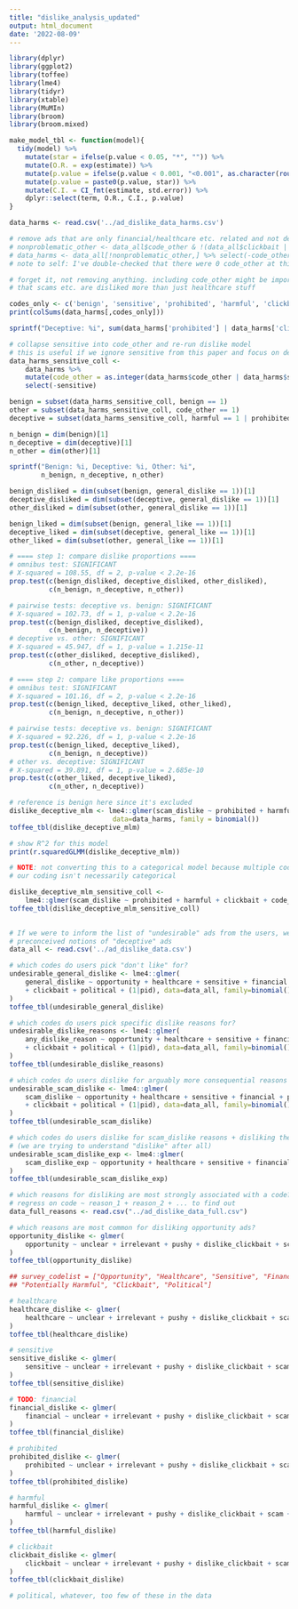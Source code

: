 ```yaml
---
title: "dislike_analysis_updated"
output: html_document
date: '2022-08-09'
---
```



```r
library(dplyr)
library(ggplot2)
library(toffee)
library(lme4)
library(tidyr)
library(xtable)
library(MuMIn)
library(broom)
library(broom.mixed)

make_model_tbl <- function(model){
  tidy(model) %>%
    mutate(star = ifelse(p.value < 0.05, "*", "")) %>%
    mutate(O.R. = exp(estimate)) %>%
    mutate(p.value = ifelse(p.value < 0.001, "<0.001", as.character(round(p.value, 3)))) %>%
    mutate(p.value = paste0(p.value, star)) %>%
    mutate(C.I. = CI_fmt(estimate, std.error)) %>%
    dplyr::select(term, O.R., C.I., p.value)
}
```


```r
data_harms <- read.csv('../ad_dislike_data_harms.csv')

# remove ads that are only financial/healthcare etc. related and not deceptive
# nonproblematic_other <- data_all$code_other & !(data_all$clickbait | data_all$prohibited | data_all$harmful)
# data_harms <- data_all[!nonproblematic_other,] %>% select(-code_other)
# note to self: I've double-checked that there were 0 code_other at this point

# forget it, not removing anything. including code_other might be important to say
# that scams etc. are disliked more than just healthcare stuff

codes_only <- c('benign', 'sensitive', 'prohibited', 'harmful', 'clickbait', 'code_other')
print(colSums(data_harms[,codes_only]))

sprintf("Deceptive: %i", sum(data_harms['prohibited'] | data_harms['clickbait'] | data_harms['harmful']))

# collapse sensitive into code_other and re-run dislike model
# this is useful if we ignore sensitive from this paper and focus on deceptive ads
data_harms_sensitive_coll <- 
    data_harms %>%
    mutate(code_other = as.integer(data_harms$code_other | data_harms$sensitive)) %>%
    select(-sensitive)
```

```r
benign = subset(data_harms_sensitive_coll, benign == 1)
other = subset(data_harms_sensitive_coll, code_other == 1)
deceptive = subset(data_harms_sensitive_coll, harmful == 1 | prohibited == 1 | clickbait == 1)

n_benign = dim(benign)[1]
n_deceptive = dim(deceptive)[1]
n_other = dim(other)[1]

sprintf("Benign: %i, Deceptive: %i, Other: %i",
        n_benign, n_deceptive, n_other)

benign_disliked = dim(subset(benign, general_dislike == 1))[1]
deceptive_disliked = dim(subset(deceptive, general_dislike == 1))[1]
other_disliked = dim(subset(other, general_dislike == 1))[1]

benign_liked = dim(subset(benign, general_like == 1))[1]
deceptive_liked = dim(subset(deceptive, general_like == 1))[1]
other_liked = dim(subset(other, general_like == 1))[1]

# ==== step 1: compare dislike proportions ====
# omnibus test: SIGNIFICANT
# X-squared = 108.55, df = 2, p-value < 2.2e-16
prop.test(c(benign_disliked, deceptive_disliked, other_disliked),
          c(n_benign, n_deceptive, n_other))

# pairwise tests: deceptive vs. benign: SIGNIFICANT
# X-squared = 102.73, df = 1, p-value < 2.2e-16
prop.test(c(benign_disliked, deceptive_disliked),
          c(n_benign, n_deceptive))
# deceptive vs. other: SIGNIFICANT
# X-squared = 45.947, df = 1, p-value = 1.215e-11
prop.test(c(other_disliked, deceptive_disliked),
          c(n_other, n_deceptive))

# ==== step 2: compare like proportions ====
# omnibus test: SIGNIFICANT
# X-squared = 101.16, df = 2, p-value < 2.2e-16
prop.test(c(benign_liked, deceptive_liked, other_liked),
          c(n_benign, n_deceptive, n_other))

# pairwise tests: deceptive vs. benign: SIGNIFICANT
# X-squared = 92.226, df = 1, p-value < 2.2e-16
prop.test(c(benign_liked, deceptive_liked),
          c(n_benign, n_deceptive))
# other vs. deceptive: SIGNIFICANT
# X-squared = 39.891, df = 1, p-value = 2.685e-10
prop.test(c(other_liked, deceptive_liked),
          c(n_other, n_deceptive))
```


```r
# reference is benign here since it's excluded
dislike_deceptive_mlm <- lme4::glmer(scam_dislike ~ prohibited + harmful + clickbait + sensitive + code_other + (1|pid),
                          data=data_harms, family = binomial())
toffee_tbl(dislike_deceptive_mlm)

# show R^2 for this model
print(r.squaredGLMM(dislike_deceptive_mlm))

# NOTE: not converting this to a categorical model because multiple codes can exist at the same time
# our coding isn't necessarily categorical
```


```r

dislike_deceptive_mlm_sensitive_coll <- 
    lme4::glmer(scam_dislike ~ prohibited + harmful + clickbait + code_other + (1|pid), data=data_harms_sensitive_coll, family = binomial())
toffee_tbl(dislike_deceptive_mlm_sensitive_coll)
    
```


```r
# If we were to inform the list of "undesirable" ads from the users, we would have to drop
# preconceived notions of "deceptive" ads
data_all <- read.csv('../ad_dislike_data.csv')

# which codes do users pick "don't like" for?
undesirable_general_dislike <- lme4::glmer(
    general_dislike ~ opportunity + healthcare + sensitive + financial + prohibited + harmful +
    + clickbait + political + (1|pid), data=data_all, family=binomial()
)
toffee_tbl(undesirable_general_dislike)

# which codes do users pick specific dislike reasons for?
undesirable_dislike_reasons <- lme4::glmer(
    any_dislike_reason ~ opportunity + healthcare + sensitive + financial + prohibited + harmful +
    + clickbait + political + (1|pid), data=data_all, family=binomial()
)
toffee_tbl(undesirable_dislike_reasons)

# which codes do users dislike for arguably more consequential reasons (scam_dislike)
undesirable_scam_dislike <- lme4::glmer(
    scam_dislike ~ opportunity + healthcare + sensitive + financial + prohibited + harmful +
    + clickbait + political + (1|pid), data=data_all, family=binomial()
)
toffee_tbl(undesirable_scam_dislike)

# which codes do users dislike for scam_dislike reasons + disliking the product or advertiser
# (we are trying to understand "dislike" after all)
undesirable_scam_dislike_exp <- lme4::glmer(
    scam_dislike_exp ~ opportunity + healthcare + sensitive + financial + prohibited + harmful + clickbait + political + (1|pid), data=data_all, family=binomial()
)
toffee_tbl(undesirable_scam_dislike_exp)
```
``` r
# which reasons for disliking are most strongly associated with a code?
# regress on code ~ reason_1 + reason_2 + ... to find out
data_full_reasons <- read.csv("../ad_dislike_data_full.csv")

# which reasons are most common for disliking opportunity ads?
opportunity_dislike <- glmer(
    opportunity ~ unclear + irrelevant + pushy + dislike_clickbait + scam + dislike_product + dislike_design + uncomfortable + dislike_advertiser + dislike_political + (1|pid), data=data_full_reasons, family=binomial()
)
toffee_tbl(opportunity_dislike)

## survey_codelist = ["Opportunity", "Healthcare", "Sensitive", "Financial", "Potentially Prohibited",
## "Potentially Harmful", "Clickbait", "Political"]

# healthcare
healthcare_dislike <- glmer(
    healthcare ~ unclear + irrelevant + pushy + dislike_clickbait + scam + dislike_product + dislike_design + uncomfortable + dislike_advertiser + dislike_political + (1|pid), data=data_full_reasons, family=binomial()
)
toffee_tbl(healthcare_dislike)

# sensitive
sensitive_dislike <- glmer(
    sensitive ~ unclear + irrelevant + pushy + dislike_clickbait + scam + dislike_product + dislike_design + uncomfortable + dislike_advertiser + dislike_political + (1|pid), data=data_full_reasons, family=binomial()
)
toffee_tbl(sensitive_dislike)

# TODO: financial
financial_dislike <- glmer(
    financial ~ unclear + irrelevant + pushy + dislike_clickbait + scam + dislike_product + dislike_design + uncomfortable + dislike_advertiser + dislike_political + (1|pid), data=data_full_reasons, family=binomial()
)
toffee_tbl(financial_dislike)

# prohibited
prohibited_dislike <- glmer(
    prohibited ~ unclear + irrelevant + pushy + dislike_clickbait + scam + dislike_product + dislike_design + uncomfortable + dislike_advertiser + dislike_political + (1|pid), data=data_full_reasons, family=binomial()
)
toffee_tbl(prohibited_dislike)

# harmful
harmful_dislike <- glmer(
    harmful ~ unclear + irrelevant + pushy + dislike_clickbait + scam + dislike_product + dislike_design + uncomfortable + dislike_advertiser + dislike_political + (1|pid), data=data_full_reasons, family=binomial()
)
toffee_tbl(harmful_dislike)

# clickbait
clickbait_dislike <- glmer(
    clickbait ~ unclear + irrelevant + pushy + dislike_clickbait + scam + dislike_product + dislike_design + uncomfortable + dislike_advertiser + dislike_political + (1|pid), data=data_full_reasons, family=binomial()
)
toffee_tbl(clickbait_dislike)

# political, whatever, too few of these in the data
```





